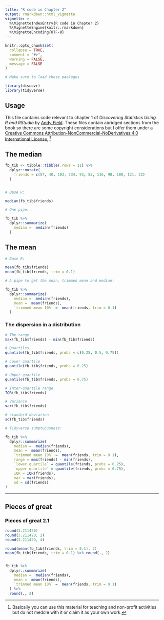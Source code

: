 ```yaml
---
title: "R code in Chapter 2"
output: rmarkdown::html_vignette
vignette: >
  %\VignetteIndexEntry{R code in Chapter 2}
  %\VignetteEngine{knitr::rmarkdown}
  %\VignetteEncoding{UTF-8}
---
```


```r
knitr::opts_chunk$set(
  collapse = TRUE,
  comment = "#>",
  warning = FALSE,
  message = FALSE
)
```

```r
# Make sure to load these packages

library(discovr)
library(tidyverse)
```

## Usage

This file contains code relevant to chapter 1 of *Discovering Statistics Using R and RStudio* by [Andy Field](https://www.discoveringstatistics.com/). These files contain abridged sections from the book so there are some copyright considerations but I offer them under a [Creative Commons Attribution-NonCommercial-NoDerivatives 4.0 International License](http://creativecommons.org/licenses/by-nc-nd/4.0/), ^[Basically you can use this material for teaching and non-profit activities but do not meddle with it or claim it as your own work.]

## The median

```r

fb_tib <- tibble::tibble(.rows = 11) %>% 
  dplyr::mutate(
    friends = c(57, 40, 103, 234, 93, 53, 116, 98, 108, 121, 22)
  )


# Base R:

median(fb_tib$friends)

# One pipe:

fb_tib %>%
  dplyr::summarize(
    median =  median(friends)
  )

```

## The mean

```r
# Base R:

mean(fb_tib$friends)
mean(fb_tib$friends, trim = 0.1)

# A pipe to get the mean, trimmed mean and median:

fb_tib %>%
  dplyr::summarize(
    median =  median(friends),
    mean =  mean(friends),
    `trimmed mean 10%` =  mean(friends, trim = 0.1)
  )
```

###	The dispersion in a distribution 

```r

# The range
max(fb_tib$friends) - min(fb_tib$friends)

# Quartiles
quantile(fb_tib$friends, probs = c(0.25, 0.5, 0.75))

# Lower quartile
quantile(fb_tib$friends, probs = 0.25)

# Upper quartile
quantile(fb_tib$friends, probs = 0.75)

# Inter-quartile range
IQR(fb_tib$friends)

# Variance
var(fb_tib$friends)

# standard deviation
sd(fb_tib$friends)

# Tidyverse sumptuousness:

fb_tib %>%
  dplyr::summarize(
    median =  median(friends),
    mean =  mean(friends),
    `trimmed mean 10%` =  mean(friends, trim = 0.1),
    range = max(friends) - min(friends),
    `lower quartile` = quantile(friends, probs = 0.25),
    `upper quartile` = quantile(friends, probs = 0.75),
    IQR = IQR(friends),
    var = var(friends),
    sd = sd(friends)
)

```


***

## Pieces of great

### Pieces of great 2.1

```r
round(3.211420)
round(3.211420, 2)
round(3.211420, 4)

round(mean(fb_tib$friends, trim = 0.1), 2)
mean(fb_tib$friends, trim = 0.1) %>% round(., 2)


fb_tib %>%
  dplyr::summarize(
    median =  median(friends),
    mean =  mean(friends),
    `trimmed mean 10%` =  mean(friends, trim = 0.1)
  ) %>% 
  round(., 2)

```

